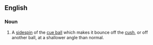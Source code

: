 ==English==

===Noun===
{{en-noun|head=[[check]] [[side]]}}

# {{lb|en|sports|billiards|snooker|pool}} A [[sidespin]] of the [[cue ball]] which makes it bounce off the [[cush]], or off another ball, at a shallower angle than normal.